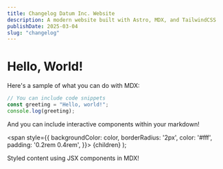 ```yaml
---
title: Changelog Datum Inc. Website
description: A modern website built with Astro, MDX, and TailwindCSS
publishDate: 2025-03-04
slug: "changelog"
---
```


# Hello, World!

Here's a sample of what you can do with MDX:

```js
// You can include code snippets
const greeting = "Hello, world!";
console.log(greeting);
```

And you can include interactive components within your markdown!

  <span
    style={{
      backgroundColor: color,
      borderRadius: '2px',
      color: '#fff',
      padding: '0.2rem 0.4rem',
    }}>
    {children}
  </span>
);

<Highlight color="#25c2a0">Styled content using JSX components in MDX!</Highlight>